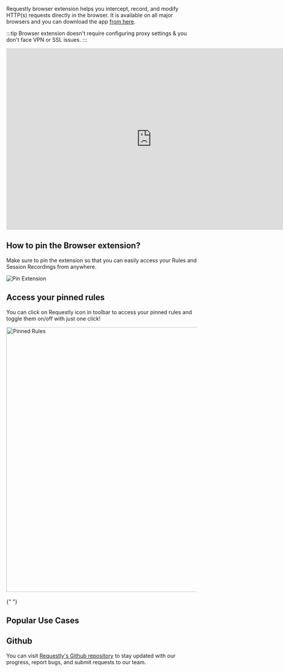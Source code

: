Requestly browser extension helps you intercept, record, and modify HTTP(s) requests directly in the browser.
It is available on all major browsers and you can download the app [from here](https://requestly.io/downloads).

:::tip
Browser extension doesn't require configuring proxy settings & you don't face VPN or SSL issues.
:::

<center>
  <iframe
    width="768"
    height="480"
    src="https://www.youtube.com/embed/vfcGy2666us"
    title="YouTube video player"
    frameborder="0"
    allow="accelerometer; autoplay; clipboard-write; encrypted-media; gyroscope; picture-in-picture; web-share"
    allowfullscreen
  ></iframe>
</center>

## How to pin the Browser extension?

Make sure to pin the extension so that you can easily access your Rules and Session Recordings from anywhere.

<img src="/img/docs/pin-extension-chrome.png" alt="Pin Extension" />

## Access your pinned rules

You can click on Requestly icon in toolbar to access your pinned rules and toggle them on/off with just one click!

<img
  src="/img/docs/pinned-rules.png"
  width="700"
  align="centre"
  alt="Pinned Rules"
/>
<br /> <br />{" "}

## Popular Use Cases


<PopularUseCases />

## Github

You can visit [Requestly's Github repository](https://github.com/requestly) to stay updated with our progress, report bugs, and submit requests to our team.
